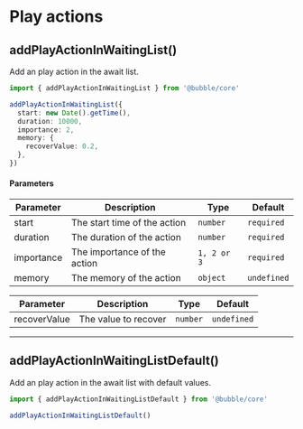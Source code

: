 # Play actions

## addPlayActionInWaitingList()

Add an play action in the await list.

```typescript
import { addPlayActionInWaitingList } from '@bubble/core'

addPlayActionInWaitingList({
  start: new Date().getTime(),
  duration: 10000,
  importance: 2,
  memory: {
    recoverValue: 0.2,
  },
})
```

#### Parameters

| Parameter  | Description                  | Type        | Default     |
| ---------- | ---------------------------- | ----------- | ----------- |
| start      | The start time of the action | `number`    | `required`  |
| duration   | The duration of the action   | `number`    | `required`  |
| importance | The importance of the action | `1, 2 or 3` | `required`  |
| memory     | The memory of the action     | `object`    | `undefined` |

| Parameter    | Description          | Type     | Default     |
| ------------ | -------------------- | -------- | ----------- |
| recoverValue | The value to recover | `number` | `undefined` |

---

## addPlayActionInWaitingListDefault()

Add an play action in the await list with default values.

```typescript
import { addPlayActionInWaitingListDefault } from '@bubble/core'

addPlayActionInWaitingListDefault()
```
